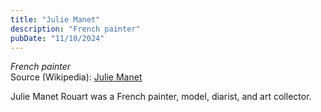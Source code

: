 ```yaml
---
title: "Julie Manet"
description: "French painter"
pubDate: "11/10/2024"
---
```


*French painter*  
Source (Wikipedia): [Julie Manet][1]

Julie Manet Rouart was a French painter, model, diarist, and art collector.

[1]: https://en.wikipedia.org/wiki/Julie_Manet
